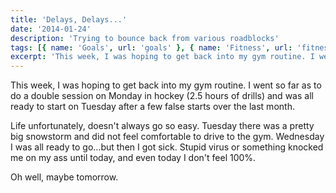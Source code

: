 ```yaml
---
title: 'Delays, Delays...'
date: '2014-01-24'
description: 'Trying to bounce back from various roadblocks'
tags: [{ name: 'Goals', url: 'goals' }, { name: 'Fitness', url: 'fitness' }]
excerpt: 'This week, I was hoping to get back into my gym routine. I went so far as to do a double session on Monday in hockey (2.5 hours of drills) and was all ready to start on Tuesday after a few false starts over the last month.'
---
```


This week, I was hoping to get back into my gym routine. I went so far as to do a double session on Monday in hockey (2.5 hours of drills) and was all ready to start on Tuesday after a few false starts over the last month.

Life unfortunately, doesn't always go so easy. Tuesday there was a pretty big snowstorm and did not feel comfortable to drive to the gym. Wednesday I was all ready to go…but then I got sick. Stupid virus or something knocked me on my ass until today, and even today I don't feel 100%.

Oh well, maybe tomorrow.
